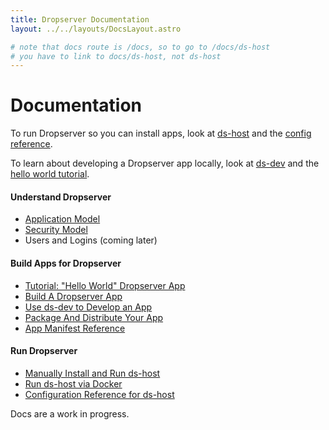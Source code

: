 ```yaml
---
title: Dropserver Documentation
layout: ../../layouts/DocsLayout.astro

# note that docs route is /docs, so to go to /docs/ds-host
# you have to link to docs/ds-host, not ds-host
---
```



# Documentation

To run Dropserver so you can install apps, look at [ds-host](docs/ds-host) and the [config reference](docs/ds-host-config-ref).

To learn about developing a Dropserver app locally, look at [ds-dev](docs/ds-dev) and the [hello world tutorial](docs/build-dropserver-app-tutorial).

#### Understand Dropserver

- [Application Model](docs/application-model)
- [Security Model](docs/security-model)
- Users and Logins (coming later)

#### Build Apps for Dropserver

- [Tutorial: "Hello World" Dropserver App](docs/build-dropserver-app-tutorial)
- [Build A Dropserver App](docs/building-dropserver-app)
- [Use ds-dev to Develop an App](docs/ds-dev)
- [Package And Distribute Your App](docs/app-packaging-distributing)
- [App Manifest Reference](docs/app-manifest-ref)

#### Run Dropserver

- [Manually Install and Run ds-host](docs/ds-host)
- [Run ds-host via Docker](docs/ds-host-docker)
- [Configuration Reference for ds-host](docs/ds-host-config-ref)

<Note>Docs are a work in progress.</Note>